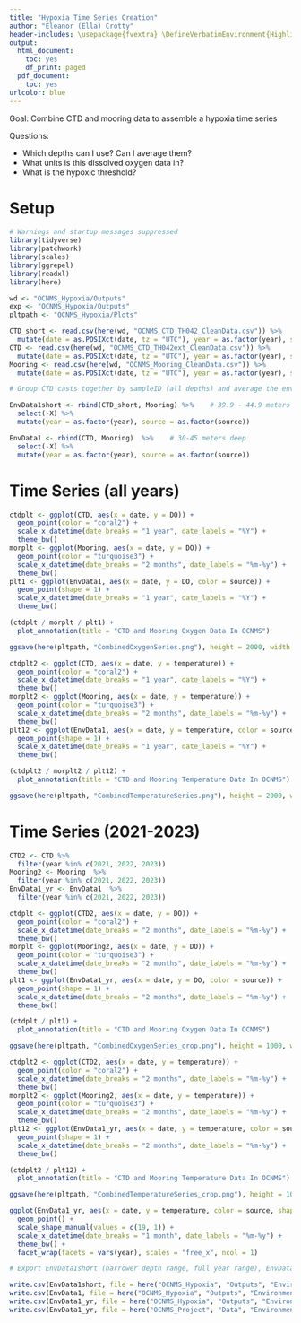 ```yaml
---
title: "Hypoxia Time Series Creation"
author: "Eleanor (Ella) Crotty"
header-includes: \usepackage{fvextra} \DefineVerbatimEnvironment{Highlighting}{Verbatim}{breaklines,commandchars=\\\{\}}
output:
  html_document:
    toc: yes
    df_print: paged
  pdf_document:
    toc: yes
urlcolor: blue
---
```


Goal: Combine CTD and mooring data to assemble a hypoxia time series

Questions:

- Which depths can I use? Can I average them?
- What units is this dissolved oxygen data in?
- What is the hypoxic threshold? 

# Setup

```r
# Warnings and startup messages suppressed
library(tidyverse)
library(patchwork)
library(scales)
library(ggrepel)
library(readxl)
library(here)
```

```r
wd <- "OCNMS_Hypoxia/Outputs"
exp <- "OCNMS_Hypoxia/Outputs"
pltpath <- "OCNMS_Hypoxia/Plots"

CTD_short <- read.csv(here(wd, "OCNMS_CTD_TH042_CleanData.csv")) %>% 
  mutate(date = as.POSIXct(date, tz = "UTC"), year = as.factor(year), source = as.factor(source)) # only 39.9-44.9 meters, not priority
CTD <- read.csv(here(wd, "OCNMS_CTD_TH042ext_CleanData.csv")) %>% 
  mutate(date = as.POSIXct(date, tz = "UTC"), year = as.factor(year), source = as.factor(source)) # priority
Mooring <- read.csv(here(wd, "OCNMS_Mooring_CleanData.csv")) %>% 
  mutate(date = as.POSIXct(date, tz = "UTC"), year = as.factor(year), source = as.factor(source))

# Group CTD casts together by sampleID (all depths) and average the environmental factors

EnvData1short <- rbind(CTD_short, Mooring) %>%    # 39.9 - 44.9 meters deep
  select(-X) %>% 
  mutate(year = as.factor(year), source = as.factor(source))

EnvData1 <- rbind(CTD, Mooring)  %>%    # 30-45 meters deep
  select(-X) %>% 
  mutate(year = as.factor(year), source = as.factor(source))
```


# Time Series (all years)

```r
ctdplt <- ggplot(CTD, aes(x = date, y = DO)) +
  geom_point(color = "coral2") +
  scale_x_datetime(date_breaks = "1 year", date_labels = "%Y") +
  theme_bw()
morplt <- ggplot(Mooring, aes(x = date, y = DO)) +
  geom_point(color = "turquoise3") +
  scale_x_datetime(date_breaks = "2 months", date_labels = "%m-%y") +
  theme_bw()
plt1 <- ggplot(EnvData1, aes(x = date, y = DO, color = source)) +
  geom_point(shape = 1) +
  scale_x_datetime(date_breaks = "1 year", date_labels = "%Y") +
  theme_bw()

(ctdplt / morplt / plt1) +
  plot_annotation(title = "CTD and Mooring Oxygen Data In OCNMS")

ggsave(here(pltpath, "CombinedOxygenSeries.png"), height = 2000, width = 3000, units = "px")

ctdplt2 <- ggplot(CTD, aes(x = date, y = temperature)) +
  geom_point(color = "coral2") +
  scale_x_datetime(date_breaks = "1 year", date_labels = "%Y") +
  theme_bw()
morplt2 <- ggplot(Mooring, aes(x = date, y = temperature)) +
  geom_point(color = "turquoise3") +
  scale_x_datetime(date_breaks = "2 months", date_labels = "%m-%y") +
  theme_bw()
plt12 <- ggplot(EnvData1, aes(x = date, y = temperature, color = source)) +
  geom_point(shape = 1) +
  scale_x_datetime(date_breaks = "1 year", date_labels = "%Y") +
  theme_bw()

(ctdplt2 / morplt2 / plt12) +
  plot_annotation(title = "CTD and Mooring Temperature Data In OCNMS")

ggsave(here(pltpath, "CombinedTemperatureSeries.png"), height = 2000, width = 3000, units = "px")
```

# Time Series (2021-2023)

```r
CTD2 <- CTD %>% 
  filter(year %in% c(2021, 2022, 2023))
Mooring2 <- Mooring  %>% 
  filter(year %in% c(2021, 2022, 2023))
EnvData1_yr <- EnvData1  %>% 
  filter(year %in% c(2021, 2022, 2023))

ctdplt <- ggplot(CTD2, aes(x = date, y = DO)) +
  geom_point(color = "coral2") +
  scale_x_datetime(date_breaks = "2 months", date_labels = "%m-%y") +
  theme_bw()
morplt <- ggplot(Mooring2, aes(x = date, y = DO)) +
  geom_point(color = "turquoise3") +
  scale_x_datetime(date_breaks = "2 months", date_labels = "%m-%y") +
  theme_bw()
plt1 <- ggplot(EnvData1_yr, aes(x = date, y = DO, color = source)) +
  geom_point(shape = 1) +
  scale_x_datetime(date_breaks = "2 months", date_labels = "%m-%y") +
  theme_bw()

(ctdplt / plt1) +
  plot_annotation(title = "CTD and Mooring Oxygen Data In OCNMS")

ggsave(here(pltpath, "CombinedOxygenSeries_crop.png"), height = 1000, width = 3000, units = "px")

ctdplt2 <- ggplot(CTD2, aes(x = date, y = temperature)) +
  geom_point(color = "coral2") +
  scale_x_datetime(date_breaks = "2 months", date_labels = "%m-%y") +
  theme_bw()
morplt2 <- ggplot(Mooring2, aes(x = date, y = temperature)) +
  geom_point(color = "turquoise3") +
  scale_x_datetime(date_breaks = "2 months", date_labels = "%m-%y") +
  theme_bw()
plt12 <- ggplot(EnvData1_yr, aes(x = date, y = temperature, color = source)) +
  geom_point(shape = 1) +
  scale_x_datetime(date_breaks = "2 months", date_labels = "%m-%y") +
  theme_bw()

(ctdplt2 / plt12) +
  plot_annotation(title = "CTD and Mooring Temperature Data In OCNMS")

ggsave(here(pltpath, "CombinedTemperatureSeries_crop.png"), height = 1000, width = 3000, units = "px")
```

```r
ggplot(EnvData1_yr, aes(x = date, y = temperature, color = source, shape = source)) +
  geom_point() +
  scale_shape_manual(values = c(19, 1)) +
  scale_x_datetime(date_breaks = "1 month", date_labels = "%m-%y") +
  theme_bw() +
  facet_wrap(facets = vars(year), scales = "free_x", ncol = 1)
```


```r
# Export EnvData1short (narrower depth range, full year range), EnvData1 (wider depth, full year), and EnvData1_yr (wider depth, 2021-2023)

write.csv(EnvData1short, file = here("OCNMS_Hypoxia", "Outputs", "EnvironmentalDataset1_Short_AllYears.csv"))
write.csv(EnvData1, file = here("OCNMS_Hypoxia", "Outputs", "EnvironmentalDataset1_AllYears.csv"))
write.csv(EnvData1_yr, file = here("OCNMS_Hypoxia", "Outputs", "EnvironmentalDataset1.csv")) # Mostly using this from here on out
write.csv(EnvData1_yr, file = here("OCNMS_Project", "Data", "EnvironmentalDataset1.csv"))
```

